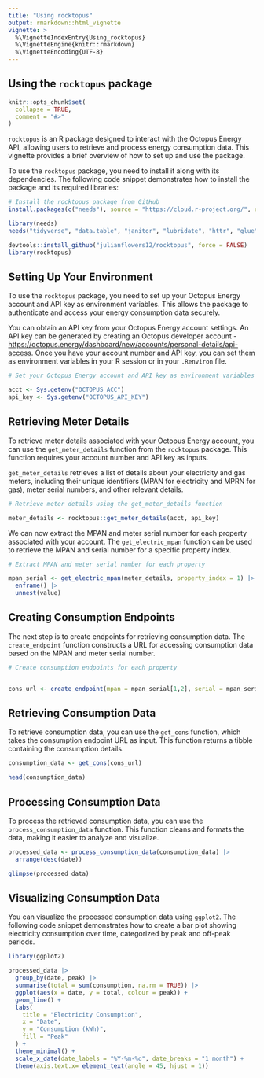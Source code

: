 ```yaml
---
title: "Using rocktopus"
output: rmarkdown::html_vignette
vignette: >
  %\VignetteIndexEntry{Using_rocktopus}
  %\VignetteEngine{knitr::rmarkdown}
  %\VignetteEncoding{UTF-8}
---
```


## Using the `rocktopus` package

```r
knitr::opts_chunk$set(
  collapse = TRUE,
  comment = "#>"
)
```

`rocktopus` is an R package designed to interact with the Octopus Energy API, allowing users to retrieve and process energy consumption data. This vignette provides a brief overview of how to set up and use the package.

To use the `rocktopus` package, you need to install it along with its dependencies. The following code snippet demonstrates how to install the package and its required libraries:

```r
# Install the rocktopus package from GitHub
install.packages(c("needs"), source = "https://cloud.r-project.org/", repos = "https://cloud.r-project.org/")

library(needs)
needs("tidyverse", "data.table", "janitor", "lubridate", "httr", "glue", "purrr", "rlist")

devtools::install_github("julianflowers12/rocktopus", force = FALSE)
library(rocktopus)

```

## Setting Up Your Environment

To use the `rocktopus` package, you need to set up your Octopus Energy account and API key as environment variables. This allows the package to authenticate and access your energy consumption data securely.

You can obtain an API key from your Octopus Energy account settings. An API key can be generated by creating an Octopus developer account - <https://octopus.energy/dashboard/new/accounts/personal-details/api-access>. Once you have your account number and API key, you can set them as environment variables in your R session or in your `.Renviron` file.

```r
# Set your Octopus Energy account and API key as environment variables

acct <- Sys.getenv("OCTOPUS_ACC")
api_key <- Sys.getenv("OCTOPUS_API_KEY")

```

## Retrieving Meter Details

To retrieve meter details associated with your Octopus Energy account, you can use the `get_meter_details` function from the `rocktopus` package. This function requires your account number and API key as inputs.

`get_meter_details` retrieves a list of details about your electricity and gas meters, including their unique identifiers (MPAN for electricity and MPRN for gas), meter serial numbers, and other relevant details.

```r
# Retrieve meter details using the get_meter_details function

meter_details <- rocktopus::get_meter_details(acct, api_key)

```

We can now extract the MPAN and meter serial number for each property associated with your account. The `get_electric_mpan` function can be used to retrieve the MPAN and serial number for a specific property index.

```r
# Extract MPAN and meter serial number for each property

mpan_serial <- get_electric_mpan(meter_details, property_index = 1) |>
  enframe() |>
  unnest(value)


```

## Creating Consumption Endpoints

The next step is to create endpoints for retrieving consumption data. The `create_endpoint` function constructs a URL for accessing consumption data based on the MPAN and meter serial number.

```r
# Create consumption endpoints for each property


cons_url <- create_endpoint(mpan = mpan_serial[1,2], serial = mpan_serial[3,2])

```

## Retrieving Consumption Data

To retrieve consumption data, you can use the `get_cons` function, which takes the consumption endpoint URL as input. This function returns a tibble containing the consumption details.

```r

consumption_data <- get_cons(cons_url)

head(consumption_data)

```

## Processing Consumption Data

To process the retrieved consumption data, you can use the `process_consumption_data` function. This function cleans and formats the data, making it easier to analyze and visualize.

```r

processed_data <- process_consumption_data(consumption_data) |>
  arrange(desc(date))

glimpse(processed_data)

```

## Visualizing Consumption Data

You can visualize the processed consumption data using `ggplot2`. The following code snippet demonstrates how to create a bar plot showing electricity consumption over time, categorized by peak and off-peak periods.

```r

library(ggplot2)

processed_data |>
  group_by(date, peak) |>
  summarise(total = sum(consumption, na.rm = TRUE)) |>
  ggplot(aes(x = date, y = total, colour = peak)) +
  geom_line() +
  labs(
    title = "Electricity Consumption",
    x = "Date",
    y = "Consumption (kWh)",
    fill = "Peak"
  ) +
  theme_minimal() +
  scale_x_date(date_labels = "%Y-%m-%d", date_breaks = "1 month") +
  theme(axis.text.x= element_text(angle = 45, hjust = 1))


```
